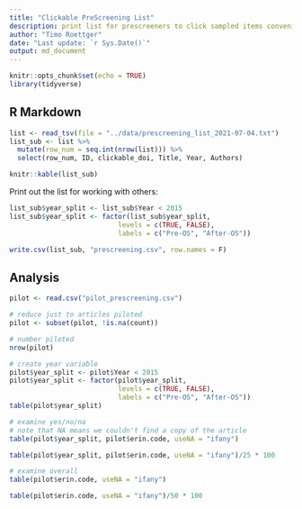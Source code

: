 ```yaml
---
title: "Clickable PreScreening List"
description: print list for prescreeners to click sampled items conveniently
author: "Timo Roettger"
date: "Last update: `r Sys.Date()`"
output: md_document
---
```


```r
knitr::opts_chunk$set(echo = TRUE)
library(tidyverse)
```

## R Markdown

```r

list <- read_tsv(file = "../data/prescreening_list_2021-07-04.txt")
list_sub <- list %>% 
  mutate(row_num = seq.int(nrow(list))) %>% 
  select(row_num, ID, clickable_doi, Title, Year, Authors) 

knitr::kable(list_sub)

```

Print out the list for working with others:

```r
list_sub$year_split <- list_sub$Year < 2015
list_sub$year_split <- factor(list_sub$year_split, 
                           levels = c(TRUE, FALSE),
                           labels = c("Pre-OS", "After-OS"))

write.csv(list_sub, "prescreening.csv", row.names = F)
```

## Analysis

```r
pilot <- read.csv("pilot_prescreening.csv")

# reduce just to articles piloted 
pilot <- subset(pilot, !is.na(count))

# number piloted
nrow(pilot)

# create year variable
pilot$year_split <- pilot$Year < 2015
pilot$year_split <- factor(pilot$year_split, 
                           levels = c(TRUE, FALSE),
                           labels = c("Pre-OS", "After-OS"))
table(pilot$year_split)

# examine yes/no/na 
# note that NA means we couldn't find a copy of the article 
table(pilot$year_split, pilot$erin.code, useNA = "ifany")

table(pilot$year_split, pilot$erin.code, useNA = "ifany")/25 * 100

# examine overall
table(pilot$erin.code, useNA = "ifany")

table(pilot$erin.code, useNA = "ifany")/50 * 100
```


